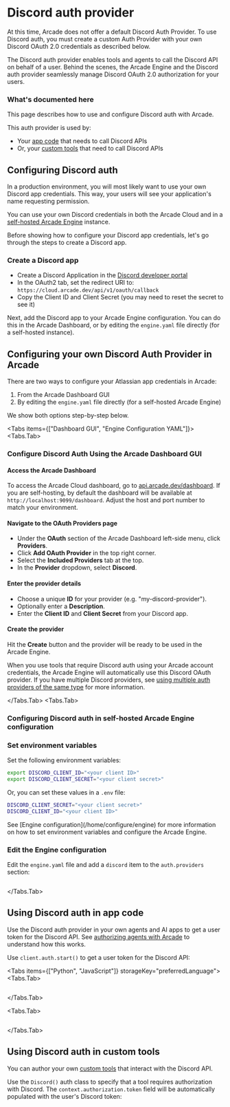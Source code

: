 
# Discord auth provider

<Note>
  At this time, Arcade does not offer a default Discord Auth Provider. To use
  Discord auth, you must create a custom Auth Provider with your own Discord
  OAuth 2.0 credentials as described below.
</Note>

The Discord auth provider enables tools and agents to call the Discord API on behalf of a user. Behind the scenes, the Arcade Engine and the Discord auth provider seamlessly manage Discord OAuth 2.0 authorization for your users.

### What's documented here

This page describes how to use and configure Discord auth with Arcade.

This auth provider is used by:

- Your [app code](#using-discord-auth-in-app-code) that needs to call Discord APIs
- Or, your [custom tools](#using-discord-auth-in-custom-tools) that need to call Discord APIs

## Configuring Discord auth

In a production environment, you will most likely want to use your own Discord app credentials. This way, your users will see your application's name requesting permission.

You can use your own Discord credentials in both the Arcade Cloud and in a [self-hosted Arcade Engine](/home/install/local) instance.

Before showing how to configure your Discord app credentials, let's go through the steps to create a Discord app.

### Create a Discord app

- Create a Discord Application in the [Discord developer portal](https://discord.com/developers/applications)
- In the OAuth2 tab, set the redirect URI to: `https://cloud.arcade.dev/api/v1/oauth/callback`
- Copy the Client ID and Client Secret (you may need to reset the secret to see it)

Next, add the Discord app to your Arcade Engine configuration. You can do this in the Arcade Dashboard, or by editing the `engine.yaml` file directly (for a self-hosted instance).

## Configuring your own Discord Auth Provider in Arcade

There are two ways to configure your Atlassian app credentials in Arcade:

1. From the Arcade Dashboard GUI
2. By editing the `engine.yaml` file directly (for a self-hosted Arcade Engine)

We show both options step-by-step below.

<Tabs items={["Dashboard GUI", "Engine Configuration YAML"]}>
<Tabs.Tab>

### Configure Discord Auth Using the Arcade Dashboard GUI

<Steps>

#### Access the Arcade Dashboard

To access the Arcade Cloud dashboard, go to [api.arcade.dev/dashboard](https://api.arcade.dev/dashboard). If you are self-hosting, by default the dashboard will be available at `http://localhost:9099/dashboard`. Adjust the host and port number to match your environment.

#### Navigate to the OAuth Providers page

- Under the **OAuth** section of the Arcade Dashboard left-side menu, click **Providers**.
- Click **Add OAuth Provider** in the top right corner.
- Select the **Included Providers** tab at the top.
- In the **Provider** dropdown, select **Discord**.

#### Enter the provider details

- Choose a unique **ID** for your provider (e.g. "my-discord-provider").
- Optionally enter a **Description**.
- Enter the **Client ID** and **Client Secret** from your Discord app.

#### Create the provider

Hit the **Create** button and the provider will be ready to be used in the Arcade Engine.

</Steps>

When you use tools that require Discord auth using your Arcade account credentials, the Arcade Engine will automatically use this Discord OAuth provider. If you have multiple Discord providers, see [using multiple auth providers of the same type](/home/auth-providers#using-multiple-providers-of-the-same-type) for more information.

</Tabs.Tab>
<Tabs.Tab>

### Configuring Discord auth in self-hosted Arcade Engine configuration

<Steps>

### Set environment variables

Set the following environment variables:

```bash
export DISCORD_CLIENT_ID="<your client ID>"
export DISCORD_CLIENT_SECRET="<your client secret>"
```

Or, you can set these values in a `.env` file:

```bash
DISCORD_CLIENT_SECRET="<your client secret>"
DISCORD_CLIENT_ID="<your client ID>"
```

<Tip>
  See [Engine configuration](/home/configure/engine) for more information on how
  to set environment variables and configure the Arcade Engine.
</Tip>

### Edit the Engine configuration

Edit the `engine.yaml` file and add a `discord` item to the `auth.providers` section:

```yaml file=<rootDir>/examples/code/integrations/discord/config_provider.engine.yaml {3-9}

```

</Steps>

</Tabs.Tab>
</Tabs>

## Using Discord auth in app code

Use the Discord auth provider in your own agents and AI apps to get a user token for the Discord API. See [authorizing agents with Arcade](/home/auth/how-arcade-helps) to understand how this works.

Use `client.auth.start()` to get a user token for the Discord API:

<Tabs items={["Python", "JavaScript"]} storageKey="preferredLanguage">
<Tabs.Tab>

```python file=<rootDir>/examples/code/integrations/discord/custom_auth.py {8-12}

```

</Tabs.Tab>

<Tabs.Tab>

```javascript file=<rootDir>/examples/code/integrations/discord/custom_auth.js {8-10}

```

</Tabs.Tab>

</Tabs>

## Using Discord auth in custom tools

You can author your own [custom tools](/home/build-tools/create-a-toolkit) that interact with the Discord API.

Use the `Discord()` auth class to specify that a tool requires authorization with Discord. The `context.authorization.token` field will be automatically populated with the user's Discord token:

```python file=<rootDir>/examples/code/integrations/discord/custom_tool.py {5-6,9-13,23}

```
